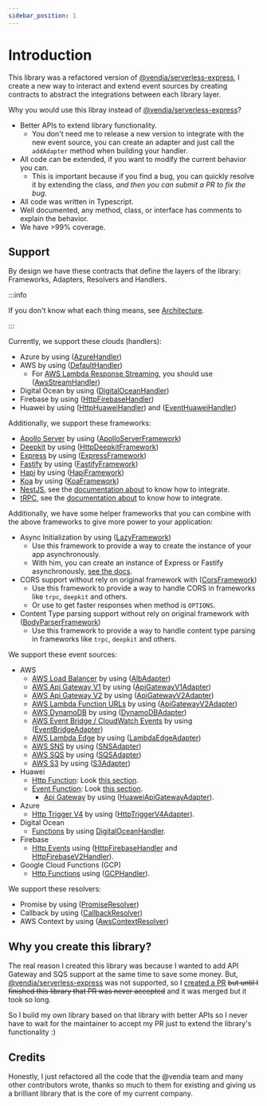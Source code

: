 ```yaml
---
sidebar_position: 1
---
```


# Introduction

This library was a refactored version of [@vendia/serverless-express](https://github.com/vendia/serverless-express), I
create a new way to interact and extend event sources by creating contracts to abstract the integrations between each
library layer.

Why you would use this libray instead of [@vendia/serverless-express](https://github.com/vendia/serverless-express)?

- Better APIs to extend library functionality.
  - You don't need me to release a new version to integrate with the new event source, you can create an adapter and
    just call the `addAdapter` method when building your handler.
- All code can be extended, if you want to modify the current behavior you can.
  - This is important because if you find a bug, you can quickly resolve it by extending the class, _and then you can
    submit a PR to fix the bug_.
- All code was written in Typescript.
- Well documented, any method, class, or interface has comments to explain the behavior.
- We have >99% coverage.

## Support

By design we have these contracts that define the layers of the library: Frameworks, Adapters, Resolvers and Handlers.

:::info

If you don't know what each thing means, see [Architecture](./architecture).

:::

Currently, we support these clouds (handlers):

- Azure by using ([AzureHandler](./handlers/azure))
- AWS by using ([DefaultHandler](./handlers/aws))
  - For [AWS Lambda Response Streaming](https://aws.amazon.com/blogs/compute/introducing-aws-lambda-response-streaming/), you should use ([AwsStreamHandler](./handlers/aws#aws-lambda-response-streaming))
- Digital Ocean by using ([DigitalOceanHandler](./handlers/digital-ocean))
- Firebase by using ([HttpFirebaseHandler](./handlers/firebase))
- Huawei by using ([HttpHuaweiHandler](./handlers/huawei#http-function)) and ([EventHuaweiHandler](./handlers/huawei#event-function))

Additionally, we support these frameworks:

- [Apollo Server](https://www.apollographql.com/docs/apollo-server/) by using ([ApolloServerFramework](./frameworks/apollo-server))
- [Deepkit](https://docs.deepkit.io/) by using ([HttpDeepkitFramework](./frameworks/deepkit))
- [Express](https://expressjs.com/) by using ([ExpressFramework](./frameworks/express))
- [Fastify](https://www.fastify.io/) by using ([FastifyFramework](./frameworks/fastify))
- [Hapi](https://hapi.dev/) by using ([HapiFramework](./frameworks/hapi))
- [Koa](https://koajs.com/) by using ([KoaFramework](./frameworks/koa))
- [NestJS](https://nestjs.com/), see the [documentation about](./frameworks/nestjs) to know how to integrate.
- [tRPC](https://trpc.io/), see the [documentation about](./frameworks/trpc) to know how to integrate.

Additionally, we have some helper frameworks that you can combine with the above frameworks to give more power to your application:

- Async Initialization by using ([LazyFramework](./frameworks/helpers/lazy))
  - Use this framework to provide a way to create the instance of your app asynchronously.
  - With him, you can create an instance of Express or Fastify asynchronously, [see the docs](./frameworks/helpers/lazy).
- CORS support without rely on original framework with ([CorsFramework](./frameworks/helpers/cors))
  - Use this framework to provide a way to handle CORS in frameworks like `trpc`, `deepkit` and others.
  - Or use to get faster responses when method is `OPTIONS`.
- Content Type parsing support without rely on original framework with ([BodyParserFramework](./frameworks/helpers/body-parser))
  - Use this framework to provide a way to handle content type parsing in frameworks like `trpc`, `deepkit` and others.

We support these event sources:

- AWS
  - [AWS Load Balancer](https://docs.aws.amazon.com/lambda/latest/dg/services-alb.html) by
    using ([AlbAdapter](./adapters/aws/alb))
  - [AWS Api Gateway V1](https://docs.aws.amazon.com/apigateway/latest/developerguide/http-api-develop-integrations-lambda.html)
    by using ([ApiGatewayV1Adapter](./adapters/aws/api-gateway-v1))
  - [AWS Api Gateway V2](https://docs.aws.amazon.com/apigateway/latest/developerguide/http-api-develop-integrations-lambda.html)
    by using ([ApiGatewayV2Adapter](./adapters/aws/api-gateway-v2))
  - [AWS Lambda Function URLs](https://docs.aws.amazon.com/lambda/latest/dg/lambda-urls.html)
    by using ([ApiGatewayV2Adapter](./adapters/aws/function-url))
  - [AWS DynamoDB](https://docs.aws.amazon.com/lambda/latest/dg/with-ddb.html) by
    using ([DynamoDBAdapter](./adapters/aws/dynamodb))
  - [AWS Event Bridge / CloudWatch Events](https://docs.aws.amazon.com/lambda/latest/dg/services-cloudwatchevents.html)
    by using ([EventBridgeAdapter](./adapters/aws/event-bridge))
  - [AWS Lambda Edge](https://docs.aws.amazon.com/lambda/latest/dg/lambda-edge.html) by
    using ([LambdaEdgeAdapter](./adapters/aws/lambda-edge))
  - [AWS SNS](https://docs.aws.amazon.com/pt_br/lambda/latest/dg/with-sns.html) by
    using ([SNSAdapter](./adapters/aws/sns))
  - [AWS SQS](https://docs.aws.amazon.com/pt_br/lambda/latest/dg/with-sqs.html) by
    using ([SQSAdapter](./adapters/aws/sqs))
  - [AWS S3](https://docs.aws.amazon.com/pt_br/lambda/latest/dg/with-s3.html) by
    using ([S3Adapter](./adapters/aws/s3))
- Huawei
  - [Http Function](https://support.huaweicloud.com/intl/en-us/usermanual-functiongraph/functiongraph_01_1442.html): Look [this section](./handlers/huawei#http-function).
  - [Event Function](https://support.huaweicloud.com/intl/en-us/usermanual-functiongraph/functiongraph_01_1441.html): Look [this section](./handlers/huawei#event-function).
    - [Api Gateway](https://support.huaweicloud.com/intl/en-us/devg-functiongraph/functiongraph_02_0102.html#functiongraph_02_0102__li5178638110137) by using ([HuaweiApiGatewayAdapter](./adapters/huawei/huawei-api-gateway)).
- Azure
  - [Http Trigger V4](https://docs.microsoft.com/en-us/azure/azure-functions/functions-bindings-timer?tabs=in-process&pivots=programming-language-javascript) by using ([HttpTriggerV4Adapter](./adapters/azure/http-trigger-v4)).
- Digital Ocean
  - [Functions](https://docs.digitalocean.com/products/functions/quickstart/sample-functions/) by using [DigitalOceanHandler](./handlers/digital-ocean).
- Firebase
  - [Http Events](https://firebase.google.com/docs/functions/http-events) using ([HttpFirebaseHandler](./handlers/firebase) and [HttpFirebaseV2Handler](./handlers/firebase)).
- Google Cloud Functions (GCP)
  - [Http Functions](https://cloud.google.com/functions/docs/console-quickstart) using ([GCPHandler](./handlers/gcp)).

We support these resolvers:

- Promise by using ([PromiseResolver](./resolvers/promise))
- Callback by using ([CallbackResolver](./resolvers/callback))
- AWS Context by using ([AwsContextResolver](./resolvers/aws-context))

## Why you create this library?

The real reason I created this library was because I wanted to add API Gateway and SQS support at the same time to save
some money. But, [@vendia/serverless-express](https://github.com/vendia/serverless-express) was not supported, so
I [created a PR](https://github.com/vendia/serverless-express/pull/483) ~~but until I finished this library that PR was never accepted~~ and it was merged but it took so long.

So I build my own library based on that library with better APIs so I never have to wait for the maintainer to accept my
PR just to extend the library's functionality :)

## Credits

Honestly, I just refactored all the code that the @vendia team and many other contributors wrote, thanks so much to them
for existing and giving us a brilliant library that is the core of my current company.
